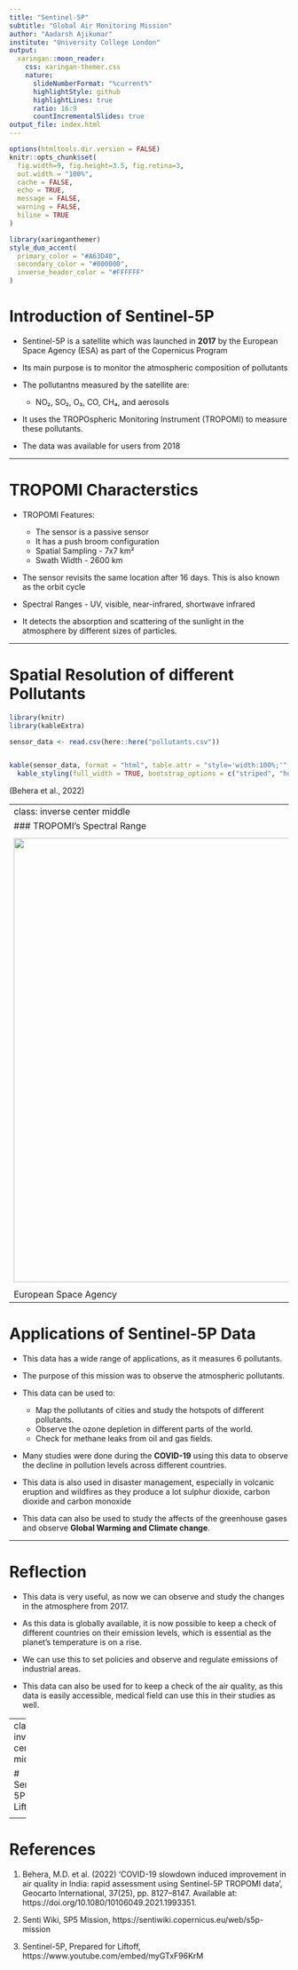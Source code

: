 ```yaml
---
title: "Sentinel-5P"
subtitle: "Global Air Monitoring Mission"
author: "Aadarsh Ajikumar"
institute: "University College London"
output:
  xaringan::moon_reader:
    css: xaringan-themer.css
    nature:
      slideNumberFormat: "%current%"
      highlightStyle: github
      highlightLines: true
      ratio: 16:9
      countIncrementalSlides: true
output_file: index.html
---
```


```r
options(htmltools.dir.version = FALSE)
knitr::opts_chunk$set(
  fig.width=9, fig.height=3.5, fig.retina=3,
  out.width = "100%",
  cache = FALSE,
  echo = TRUE,
  message = FALSE, 
  warning = FALSE,
  hiline = TRUE
)
```


```r
library(xaringanthemer)
style_duo_accent(
  primary_color = "#A63D40",
  secondary_color = "#000000",
  inverse_header_color = "#FFFFFF"
)
```

# Introduction of Sentinel-5P 

- Sentinel-5P is a satellite which was launched in **2017** by the European Space Agency (ESA) as part of the Copernicus Program

- Its main purpose is to monitor the atmospheric composition of pollutants

- The pollutantns measured by the satellite are:
  - NO₂, SO₂, O₃, CO, CH₄, and aerosols
  
- It uses the TROPOspheric Monitoring Instrument (TROPOMI) to measure these pollutants.

- The data was available for users from 2018

---

# TROPOMI Characterstics

- TROPOMI Features:
  - The sensor is a passive sensor
  - It has a push broom configuration
  - Spatial Sampling - 7x7 km²
  - Swath Width - 2600 km 
  
- The sensor revisits the same location after 16 days. This is also known as the orbit cycle

- Spectral Ranges - UV, visible, near-infrared, shortwave infrared

- It detects the absorption and scattering of the sunlight in the atmosphere by different sizes of particles.
  

---

# Spatial Resolution of different Pollutants

```r
library(knitr)
library(kableExtra)

sensor_data <- read.csv(here::here("pollutants.csv"))


kable(sensor_data, format = "html", table.attr = "style='width:100%;'", align = 'c') %>%
  kable_styling(full_width = TRUE, bootstrap_options = c("striped", "hover"))

```

(Behera et al., 2022)

---
class: inverse center middle
### TROPOMI's Spectral Range
<div style="text-align: center;">
  <img src="https://www.esa.int/var/esa/storage/images/esa_multimedia/images/2017/07/tropomi_s_spectral_range/17076357-1-eng-GB/Tropomi_s_spectral_range.jpg" width="800px" />
</div>
European Space Agency
---

# Applications of Sentinel-5P Data

- This data has a wide range of applications, as it measures 6 pollutants.

- The purpose of this mission was to observe the atmospheric pollutants.

- This data can be used to:
  - Map the pollutants of cities and study the hotspots of different pollutants.
  - Observe the ozone depletion in different parts of the world.
  - Check for methane leaks from oil and gas fields.
  
- Many studies were done during the **COVID-19** using this data to observe the decline in pollution levels across different countries.

- This data is also used in disaster management, especially in volcanic eruption and wildfires as they produce a lot sulphur dioxide, carbon dioxide and carbon monoxide 
  
- This data can also be used to study the affects of the greenhouse gases and observe **Global Warming and Climate change**.

---

# Reflection

- This data is very useful, as now we can observe and study the changes in the atmosphere from 2017.

- As this data is globally available, it is now possible to keep a check of different countries on their emission levels, which is essential as the planet's temperature is on a rise.

- We can use this to set policies and observe and regulate emissions of industrial areas. 
  
- This data can also be used for to keep a check of the air quality, as this data is easily accessible, medical field can use this in their studies as well. 

---
class: inverse center middle

# Sentinel 5P Liftoff

<div style="text-align: center;">
  <iframe width="800" height="450" src="https://www.youtube.com/embed/myGTxF96KrM" frameborder="0" allowfullscreen></iframe>
</div>

---

# References

1. Behera, M.D. et al. (2022) ‘COVID-19 slowdown induced improvement in air quality in India: rapid assessment using Sentinel-5P TROPOMI data’, Geocarto International, 37(25), pp. 8127–8147. Available at: https://doi.org/10.1080/10106049.2021.1993351.

2. Senti Wiki, SP5 Mission, https://sentiwiki.copernicus.eu/web/s5p-mission

3. Sentinel-5P, Prepared for Liftoff, https://www.youtube.com/embed/myGTxF96KrM






